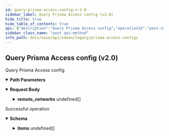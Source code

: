 ```yaml
---
id: query-prisma-access-config-v-2-0
sidebar_label: Query Prisma Access config (v2.0)
hide_title: true
hide_table_of_contents: true
api: {"description":"Query Prisma Access config","operationId":"post-v2.0-api-tenants-tenant_id-prismaaccess_configs-query","parameters":[{"description":"Tenant ID","in":"path","name":"tenant_id","required":true,"schema":{"description":"Tenant Id","type":"string"}}],"requestBody":{"content":{"application/json":{"schema":{"properties":{"id":{"description":"Id","type":"string"},"remote_networks":{"description":"Remote Networks: Valid Valid ","items":{"properties":{"remote_network_names":{"description":"Remote Network Names","items":{"description":"Remote Network Names","type":"string"},"type":"array"},"spn_name":{"description":"Spn Name: NotNull(error = DEM_INVALID_SPN_NAME: Security processing name is not specified) ","type":"string"}},"required":["spn_name"]},"type":"array"},"site_id":{"description":"Site Id: Digits(fraction = 0, integer = 50, SITEID_INVALID) NotNull ","type":"string"},"tenant_id":{"description":"Tenant Id: NotNull Digits(fraction = 0, integer = 20, TENANT_ID_INVALID_0001) ","type":"string"}},"required":["site_id","tenant_id"]}}}},"responses":{"200":{"content":{"application/json":{"schema":{"allOf":[{"properties":{"count":{"format":"int32","type":"integer"},"deleted_count":{"format":"int64","type":"integer"},"deleted_ids":{"items":{"type":"string"},"type":"array"},"id":{"type":"string"},"next_query":{"type":"object"},"tenant_id":{"type":"string"},"total_count":{"format":"int64","type":"integer"}},"type":"object"},{"properties":{"items":{"items":{"properties":{"id":{"description":"Id","type":"string"},"remote_networks":{"description":"Remote Networks: Valid Valid ","items":{"properties":{"remote_network_names":{"description":"Remote Network Names","items":{"description":"Remote Network Names","type":"string"},"type":"array"},"spn_name":{"description":"Spn Name: NotNull(error = DEM_INVALID_SPN_NAME: Security processing name is not specified) ","type":"string"}},"required":["spn_name"]},"type":"array"},"site_id":{"description":"Site Id: Digits(fraction = 0, integer = 50, SITEID_INVALID) NotNull ","type":"string"},"tenant_id":{"description":"Tenant Id: NotNull Digits(fraction = 0, integer = 20, TENANT_ID_INVALID_0001) ","type":"string"}},"required":["site_id","tenant_id"]},"type":"array"}},"type":"object"}]}}},"description":"Successful operation"}},"tags":["Prisma Access Configs"],"method":"post","path":"/v2.0/api/tenants/{tenant_id}/prismaaccess_configs/query","servers":[{"url":"/"}],"jsonRequestBodyExample":{"id":"string","remote_networks":[{"remote_network_names":["string"],"spn_name":"string"}],"site_id":"string","tenant_id":"string"},"info":{"contact":{},"description":"No description available.","title":"Prisma Access Configs","version":"Latest"},"postman":{"name":"Query Prisma Access config (v2.0)","description":{"content":"Query Prisma Access config","type":"text/plain"},"url":{"path":["v2.0","api","tenants",":tenant_id","prismaaccess_configs","query"],"host":["{{baseUrl}}"],"query":[],"variable":[{"disabled":false,"description":{"content":"(Required) Tenant ID","type":"text/plain"},"type":"any","value":"","key":"tenant_id"}]},"header":[{"key":"Content-Type","value":"application/json"},{"key":"Accept","value":"application/json"}],"method":"POST","body":{"mode":"raw","raw":"\"\"","options":{"raw":{"language":"json"}}}}}
sidebar_class_name: "post api-method"
info_path: docs/sase/api/sdwan/legacy/prisma-access-configs
---
```



## Query Prisma Access config (v2.0)



Query Prisma Access config

<details style={{"marginBottom":"1rem"}} data-collapsed={false} open={true}><summary style={{}}><strong>Path Parameters</strong></summary><div><ul><ParamsItem className={"paramsItem"} param={{"description":"Tenant ID","in":"path","name":"tenant_id","required":true,"schema":{"description":"Tenant Id","type":"string"}}}></ParamsItem></ul></div></details><details style={{}} data-collapsed={false} open={true}><summary style={{"textAlign":"left"}}><strong>Request Body</strong></summary><div style={{"textAlign":"left","marginLeft":"1rem"}}></div><ul style={{"marginLeft":"1rem"}}><SchemaItem collapsible={false} name={"id"} required={false} schemaDescription={"Id"} schemaName={"string"} qualifierMessage={undefined}></SchemaItem><SchemaItem collapsible={true} className={"schemaItem"}><details style={{}}><summary style={{}}><strong>remote_networks</strong><span style={{"opacity":"0.6"}}> undefined[]</span></summary><div style={{"marginLeft":"1rem"}}><div style={{"marginTop":".5rem","marginBottom":".5rem"}}>

Remote Networks: Valid Valid 

</div><SchemaItem collapsible={false} name={"remote_network_names"} required={false} schemaDescription={"Remote Network Names"} schemaName={"string[]"} qualifierMessage={undefined}></SchemaItem><SchemaItem collapsible={false} name={"spn_name"} required={true} schemaDescription={"Spn Name: NotNull(error = DEM_INVALID_SPN_NAME: Security processing name is not specified) "} schemaName={"string"} qualifierMessage={undefined}></SchemaItem></div></details></SchemaItem><SchemaItem collapsible={false} name={"site_id"} required={true} schemaDescription={"Site Id: Digits(fraction = 0, integer = 50, SITEID_INVALID) NotNull "} schemaName={"string"} qualifierMessage={undefined}></SchemaItem><SchemaItem collapsible={false} name={"tenant_id"} required={true} schemaDescription={"Tenant Id: NotNull Digits(fraction = 0, integer = 20, TENANT_ID_INVALID_0001) "} schemaName={"string"} qualifierMessage={undefined}></SchemaItem></ul></details><div><ApiTabs><TabItem label={"200"} value={"200"}><div>

Successful operation

</div><div><details style={{}} data-collapsed={false} open={true}><summary style={{"textAlign":"left"}}><strong>Schema</strong></summary><div style={{"textAlign":"left","marginLeft":"1rem"}}></div><ul style={{"marginLeft":"1rem"}}><SchemaItem collapsible={false} name={"count"} required={false} schemaDescription={undefined} schemaName={"int32"} qualifierMessage={undefined}></SchemaItem><SchemaItem collapsible={false} name={"deleted_count"} required={false} schemaDescription={undefined} schemaName={"int64"} qualifierMessage={undefined}></SchemaItem><SchemaItem collapsible={false} name={"deleted_ids"} required={false} schemaDescription={undefined} schemaName={"string[]"} qualifierMessage={undefined}></SchemaItem><SchemaItem collapsible={false} name={"id"} required={false} schemaDescription={undefined} schemaName={"string"} qualifierMessage={undefined}></SchemaItem><SchemaItem collapsible={false} name={"next_query"} required={false} schemaDescription={undefined} schemaName={"object"} qualifierMessage={undefined}></SchemaItem><SchemaItem collapsible={false} name={"tenant_id"} required={false} schemaDescription={undefined} schemaName={"string"} qualifierMessage={undefined}></SchemaItem><SchemaItem collapsible={false} name={"total_count"} required={false} schemaDescription={undefined} schemaName={"int64"} qualifierMessage={undefined}></SchemaItem><SchemaItem collapsible={true} className={"schemaItem"}><details style={{}}><summary style={{}}><strong>items</strong><span style={{"opacity":"0.6"}}> undefined[]</span></summary><div style={{"marginLeft":"1rem"}}><SchemaItem collapsible={false} name={"id"} required={false} schemaDescription={"Id"} schemaName={"string"} qualifierMessage={undefined}></SchemaItem><SchemaItem collapsible={true} className={"schemaItem"}><details style={{}}><summary style={{}}><strong>remote_networks</strong><span style={{"opacity":"0.6"}}> undefined[]</span></summary><div style={{"marginLeft":"1rem"}}><div style={{"marginTop":".5rem","marginBottom":".5rem"}}>

Remote Networks: Valid Valid 

</div><SchemaItem collapsible={false} name={"remote_network_names"} required={false} schemaDescription={"Remote Network Names"} schemaName={"string[]"} qualifierMessage={undefined}></SchemaItem><SchemaItem collapsible={false} name={"spn_name"} required={true} schemaDescription={"Spn Name: NotNull(error = DEM_INVALID_SPN_NAME: Security processing name is not specified) "} schemaName={"string"} qualifierMessage={undefined}></SchemaItem></div></details></SchemaItem><SchemaItem collapsible={false} name={"site_id"} required={true} schemaDescription={"Site Id: Digits(fraction = 0, integer = 50, SITEID_INVALID) NotNull "} schemaName={"string"} qualifierMessage={undefined}></SchemaItem><SchemaItem collapsible={false} name={"tenant_id"} required={true} schemaDescription={"Tenant Id: NotNull Digits(fraction = 0, integer = 20, TENANT_ID_INVALID_0001) "} schemaName={"string"} qualifierMessage={undefined}></SchemaItem></div></details></SchemaItem></ul></details></div></TabItem></ApiTabs></div>
      